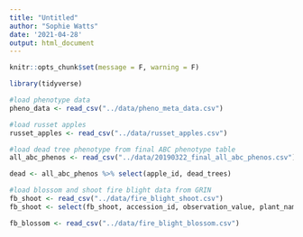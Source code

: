 ```yaml
---
title: "Untitled"
author: "Sophie Watts"
date: '2021-04-28'
output: html_document
---
```


```r
knitr::opts_chunk$set(message = F, warning = F)

library(tidyverse)

```

```r
#load phenotype data
pheno_data <- read_csv("../data/pheno_meta_data.csv")

#load russet apples
russet_apples <- read_csv("../data/russet_apples.csv")

#load dead tree phenotype from final ABC phenotype table
all_abc_phenos <- read_csv("../data/20190322_final_all_abc_phenos.csv")

dead <- all_abc_phenos %>% select(apple_id, dead_trees)

#load blossom and shoot fire blight data from GRIN
fb_shoot <- read_csv("../data/fire_blight_shoot.csv")
fb_shoot <- select(fb_shoot, accession_id, observation_value, plant_name, taxon)

fb_blossom <- read_csv("../data/fire_blight_blossom.csv")

```

```r


```

